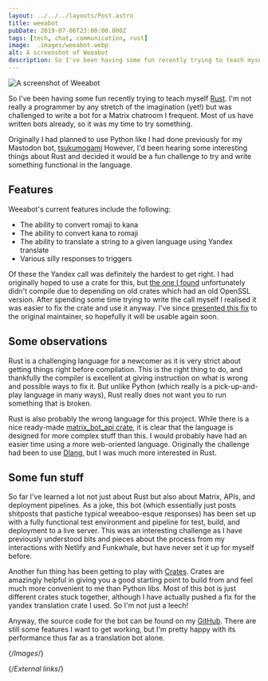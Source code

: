 ```yaml
---
layout: ../../../layouts/Post.astro
title: weeabot
pubDate: 2019-07-06T23:00:00.000Z
tags: [tech, chat, communication, rust]
image:  .images/weeabot.webp
alt: A screenshot of Weeabot
description: So I've been having some fun recently trying to teach myself Rust I'm not really a programmer by any stretch of the imagination (yet!) but was challenged to write a bot for a Matrix chatroom I frequent. Most of us have written bots already, so it was my time to try something.
---
```


![A screenshot of Weeabot][weeabot]

So I've been having some fun recently trying to teach myself [Rust][rust]. I'm not really a programmer by any stretch of the imagination (yet!) but was challenged to write a bot for a Matrix chatroom I frequent. Most of us have written bots already, so it was my time to try something.

Originally I had planned to use Python like I had done previously for my Mastodon bot, [tsukumogami][tsukumogami] However, I'd been hearing some interesting things about Rust and decided it would be a fun challenge to try and write something functional in the language.

## Features

Weeabot's current features include the following:

- The ability to convert romaji to kana
- The ability to convert kana to romaji
- The ability to translate a string to a given
  language using Yandex translate
- Various silly responses to triggers

Of these the Yandex call was definitely the hardest to get right. I had originally hoped to use a crate for this, but [the one I found][ytr] unfortunately didn't compile due to depending on old crates which had an old OpenSSL version. After spending some time trying to write the call myself I realised it was easier to fix the crate and use it anyway. I've since [presented this fix][ytr-pull] to the original maintainer, so hopefully it will be usable again soon.

## Some observations

Rust is a challenging language for a newcomer as it is very strict about getting things right before compilation. This is the right thing to do, and thankfully the compiler is excellent at giving instruction on what is wrong and possible ways to fix it. But unlike Python (which really is a pick-up-and-play language in many ways), Rust really does not want you to run something that is broken.

Rust is also probably the wrong language for this project. While there is a nice ready-made [matrix_bot_api crate][matrix-bot-api], it is clear that the language is designed for more complex stuff than this. I would probably have had an easier time using a more web-oriented language. Originally the challenge had been to use [Dlang][dlang], but I was much more interested in Rust.

## Some fun stuff

So far I've learned a lot not just about Rust but also about Matrix, APIs, and deployment pipelines. As a joke, this bot (which essentially just posts shitposts that pastiche typical weeaboo-esque responses) has been set up with a fully functional test environment and pipeline for test, build, and deployment to a live server. This was an interesting challenge as I have previously understood bits and pieces about the process from my interactions with Netlify and Funkwhale, but have never set it up for myself before.

Another fun thing has been getting to play with [Crates][crates]. Crates are amazingly helpful in giving you a good starting point to build from and feel much more convenient to me than Python libs. Most of this bot is just different crates stuck together, although I have actually pushed a fix for the yandex translation crate I used. So I'm not just a leech!

Anyway, the source code for the bot can be found on my [GitHub][weeabot-source]. There are still some features I want to get working, but I'm pretty happy with its performance thus far as a translation bot alone.

{/*Images*/}

[weeabot]: /images/weeabot.webp

{/*External links*/}

[crates]: https://crates.io
[dlang]: https://dlang.org
[matrix-bot-api]: https://docs.rs/matrix_bot_api/0.4.0/matrix_bot_api/
[rust]: https://rust-lang.org
[tsukumogami]: https://github.com/Sporiff/tsukumogami
[weeabot-source]: https://github.com/Sporiff/weeabot
[ytr]: https://crates.io/crates/ytr
[ytr-pull]: https://github.com/ilunev/ytr/pull/1
